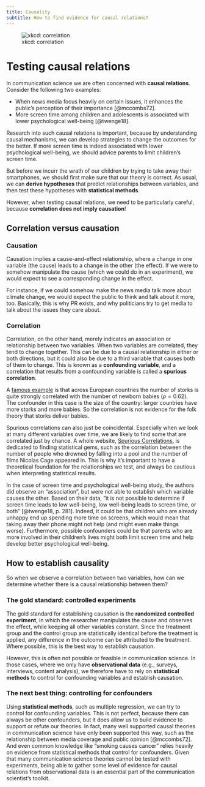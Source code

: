 ```yaml
---
title: Causality
subtitle: How to find evidence for causal relations?
---
```



![xkcd: correlation](https://imgs.xkcd.com/comics/correlation.png)


# Testing causal relations

In communication science we are often concerned with **causal relations**. 
Consider the following two examples:

- When news media focus heavily on certain issues, it enhances the public's perception of their importance [@mccombs72].
- More screen time among children and adolescents is associated with lower psychological well-being [@twenge18].

Research into such causal relations is important, because by understanding causal mechanisms, we can develop strategies to change the outcomes for the better.
If more screen time is indeed associated with lower psychological well-being, we should advice parents to limit children's screen time.

But before we incurr the wrath of our children by trying to take away their smartphones, we should first make sure that our theory is correct.
As usual, we can **derive hypotheses** that predict relationships between variables, and then test these hypotheses with **statistical methods**.

However, when testing causal relations, we need to be particularly careful, because **correlation does not imply causation**!


## Correlation versus causation

### Causation 

Causation implies a cause-and-effect relationship, where a change in one variable (the cause) leads to a change in the other (the effect). 
If we were to somehow manipulate the cause (which we could do in an experiment), we would expect to see a corresponding change in the effect.

For instance, if we could somehow make the news media talk more about climate change, we would expect the public to think and talk about it more, too. 
Basically, this is why PR exists, and why politicians try to get media to talk about the issues they care about.

### Correlation

Correlation, on the other hand, merely indicates an association or relationship between two variables.
When two variables are correlated, they tend to change together.
This can be due to a causal relationship in either or both directions, but it could also be due to a third variable that causes both of them to change.
This is known as a **confounding variable**, and a correlation that results from a confounding variable is called a **spurious correlation**.

::: {.callout-note title="Famous spurious correlations" collapse="true"}
A [famous example](http://www.brixtonhealth.com/storksBabies.pdf) is that across European countries the number of storks is quite strongly correlated with the number of newborn babies ($\rho = 0.62$). The confounder in this case is the size of the country: larger countries have more storks and more babies. So the correlation is not evidence for the folk theory that storks deliver babies.

Spurious correlations can also just be coincidental. 
Especially when we look at many different variables over time, we are likely to find some that are correlated just by chance. 
A whole website, [Spurious Correlations](https://www.tylervigen.com/spurious-correlations), is dedicated to finding statistical gems, such as the correlation between the number of people who drowned by falling into a pool and the number of films Nicolas Cage appeared in.
This is why it's important to have a theoretical foundation for the relationships we test, and always be cautious when interpreting statistical results.
:::


In the case of screen time and psychological well-being study, the authors did observe an "association", but were not able to establish which variable causes the other.
Based on their data, "it is not possible to determine if screen time leads to low well-being, low well-being leads to screen time, or both" [@twenge18, p. 281].
Indeed, it could be that children who are already unhappy end up spending more time on screens, which would mean that taking away their phone might not help (and might even make things worse).
Furthermore, possible confounders could be that parents who are more involved in their children's lives might both limit screen time and help develop better psychological well-being.


## How to establish causality

So when we observe a correlation between two variables, how can we determine whether there is a causal relationship between them?

### The gold standard: controlled experiments

The gold standard for establishing causation is the **randomized controlled experiment**, in which the researcher manipulates the cause and observes the effect, while keeping all other variables constant.
Since the treatment group and the control group are statistically identical before the treatment is applied, any difference in the outcome can be attributed to the treatment.
Where possible, this is the best way to establish causation.

However, this is often not possible or feasible in communication science.
In those cases, where we only have **observational data** (e.g., surveys, interviews, content analysis), we therefore have to rely on **statistical methods** to control for confounding variables and establish causation.

### The next best thing: controlling for confounders

Using **statistical methods**, such as multiple regression, we can try to control for confounding variables.
This is not perfect, because there can always be other confounders, but it does allow us to build evidence to support or refute our theories.
In fact, many well supported causal theories in communication science have only been supported this way, such as the relationship between media coverage and public opinion [@mccombs72].
And even common knowledge like "smoking causes cancer" relies heavily on evidence from statistical methods that control for confounders.
Given that many communication science theories cannot be tested with experiments, being able to gather some level of evidence for causal relations from observational data is an essential part of the communication scientist's toolkit.

